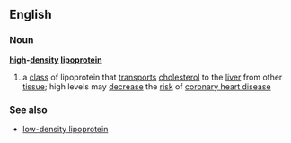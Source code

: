 ==English==
===Noun===
{{wikipedia}}
'''[[high]]-[[density]] [[lipoprotein]]'''
# a [[class]] of lipoprotein that [[transport]]s [[cholesterol]] to the [[liver]] from other [[tissue]]; high levels may [[decrease]] the [[risk]] of [[coronary heart disease]]
===See also===
*[[low-density lipoprotein]]
